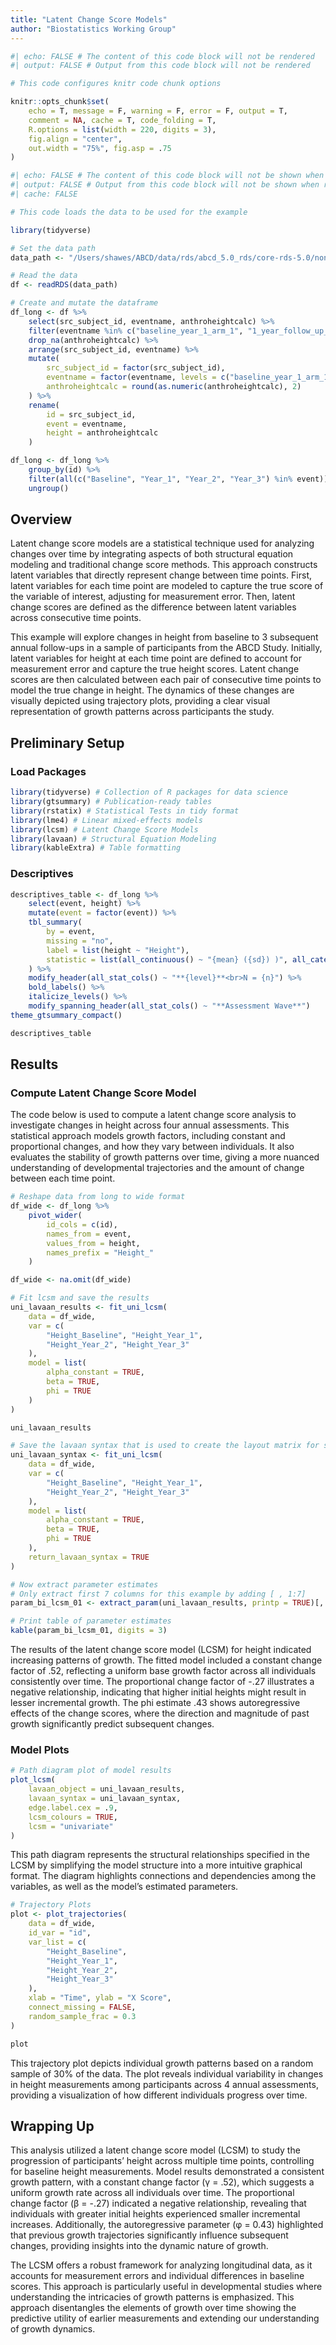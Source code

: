 ```yaml
---
title: "Latent Change Score Models"
author: "Biostatistics Working Group"
---
```


```r
#| echo: FALSE # The content of this code block will not be rendered
#| output: FALSE # Output from this code block will not be rendered

# This code configures knitr code chunk options

knitr::opts_chunk$set(
    echo = T, message = F, warning = F, error = F, output = T,
    comment = NA, cache = T, code_folding = T,
    R.options = list(width = 220, digits = 3),
    fig.align = "center",
    out.width = "75%", fig.asp = .75
)
```

```r
#| echo: FALSE # The content of this code block will not be shown when rendered
#| output: FALSE # Output from this code block will not be shown when rendered
#| cache: FALSE

# This code loads the data to be used for the example

library(tidyverse)

# Set the data path
data_path <- "/Users/shawes/ABCD/data/rds/abcd_5.0_rds/core-rds-5.0/non-imaging_excluding_nt_5.0.rds"

# Read the data
df <- readRDS(data_path)

# Create and mutate the dataframe
df_long <- df %>%
    select(src_subject_id, eventname, anthroheightcalc) %>%
    filter(eventname %in% c("baseline_year_1_arm_1", "1_year_follow_up_y_arm_1", "2_year_follow_up_y_arm_1", "3_year_follow_up_y_arm_1")) %>%
    drop_na(anthroheightcalc) %>%
    arrange(src_subject_id, eventname) %>%
    mutate(
        src_subject_id = factor(src_subject_id),
        eventname = factor(eventname, levels = c("baseline_year_1_arm_1", "1_year_follow_up_y_arm_1", "2_year_follow_up_y_arm_1", "3_year_follow_up_y_arm_1"), labels = c("Baseline", "Year_1", "Year_2", "Year_3")),
        anthroheightcalc = round(as.numeric(anthroheightcalc), 2)
    ) %>%
    rename(
        id = src_subject_id,
        event = eventname,
        height = anthroheightcalc
    )

df_long <- df_long %>%
    group_by(id) %>%
    filter(all(c("Baseline", "Year_1", "Year_2", "Year_3") %in% event)) %>%
    ungroup()

```

## Overview
Latent change score models are a statistical technique used for analyzing changes over time by integrating aspects of both structural equation modeling and traditional change score methods. This approach constructs latent variables that directly represent change between time points. First, latent variables for each time point are modeled to capture the true score of the variable of interest, adjusting for measurement error. Then, latent change scores are defined as the difference between latent variables across consecutive time points.

This example will explore changes in height from baseline to 3 subsequent annual follow-ups in a sample of participants from the ABCD Study. Initially, latent variables for height at each time point are defined to account for measurement error and capture the true height scores. Latent change scores are then calculated between each pair of consecutive time points to model the true change in height. The dynamics of these changes are visually depicted using trajectory plots, providing a clear visual representation of growth patterns across participants the study.

## Preliminary Setup
### Load Packages
```r

library(tidyverse) # Collection of R packages for data science
library(gtsummary) # Publication-ready tables
library(rstatix) # Statistical Tests in tidy format
library(lme4) # Linear mixed-effects models
library(lcsm) # Latent Change Score Models
library(lavaan) # Structural Equation Modeling
library(kableExtra) # Table formatting
```

### Descriptives
```r

descriptives_table <- df_long %>%
    select(event, height) %>%
    mutate(event = factor(event)) %>%
    tbl_summary(
        by = event,
        missing = "no",
        label = list(height ~ "Height"),
        statistic = list(all_continuous() ~ "{mean} ({sd}) )", all_categorical() ~ "{p}%"),
    ) %>%
    modify_header(all_stat_cols() ~ "**{level}**<br>N = {n}") %>%
    bold_labels() %>%
    italicize_levels() %>%
    modify_spanning_header(all_stat_cols() ~ "**Assessment Wave**")
theme_gtsummary_compact()

descriptives_table

```

## Results 
### Compute Latent Change Score Model
The code below is used to compute a latent change score analysis to investigate changes in height across four annual assessments. This statistical approach models growth factors, including constant and proportional changes, and how they vary between individuals. It also evaluates the stability of growth patterns over time, giving a more nuanced understanding of developmental trajectories and the amount of change between each time point.
```r

# Reshape data from long to wide format
df_wide <- df_long %>%
    pivot_wider(
        id_cols = c(id),
        names_from = event,
        values_from = height,
        names_prefix = "Height_"
    )

df_wide <- na.omit(df_wide)

# Fit lcsm and save the results
uni_lavaan_results <- fit_uni_lcsm(
    data = df_wide,
    var = c(
        "Height_Baseline", "Height_Year_1",
        "Height_Year_2", "Height_Year_3"
    ),
    model = list(
        alpha_constant = TRUE,
        beta = TRUE,
        phi = TRUE
    )
)

uni_lavaan_results

# Save the lavaan syntax that is used to create the layout matrix for semPlot
uni_lavaan_syntax <- fit_uni_lcsm(
    data = df_wide,
    var = c(
        "Height_Baseline", "Height_Year_1",
        "Height_Year_2", "Height_Year_3"
    ),
    model = list(
        alpha_constant = TRUE,
        beta = TRUE,
        phi = TRUE
    ),
    return_lavaan_syntax = TRUE
)

# Now extract parameter estimates
# Only extract first 7 columns for this example by adding [ , 1:7]
param_bi_lcsm_01 <- extract_param(uni_lavaan_results, printp = TRUE)[, 1:6]

# Print table of parameter estimates
kable(param_bi_lcsm_01, digits = 3)

```

The results of the latent change score model (LCSM) for height indicated increasing patterns of growth. The fitted model included a constant change factor of .52, reflecting a uniform base growth factor across all individuals consistently over time. The proportional change factor of -.27 illustrates a negative relationship, indicating that higher initial heights might result in lesser incremental growth. The phi estimate .43 shows autoregressive effects of the change scores, where the direction and magnitude of past growth significantly predict subsequent changes. 

### Model Plots
```r

# Path diagram plot of model results
plot_lcsm(
    lavaan_object = uni_lavaan_results,
    lavaan_syntax = uni_lavaan_syntax,
    edge.label.cex = .9,
    lcsm_colours = TRUE,
    lcsm = "univariate"
)

```

This path diagram represents the structural relationships specified in the LCSM by simplifying the model structure into a more intuitive graphical format. The diagram highlights connections and dependencies among the variables, as well as the model's estimated parameters.
```r
# Trajectory Plots
plot <- plot_trajectories(
    data = df_wide,
    id_var = "id",
    var_list = c(
        "Height_Baseline",
        "Height_Year_1",
        "Height_Year_2",
        "Height_Year_3"
    ),
    xlab = "Time", ylab = "X Score",
    connect_missing = FALSE,
    random_sample_frac = 0.3
)

plot
```

This trajectory plot depicts individual growth patterns based on a random sample of 30% of the data. The plot reveals individual variability in changes in height measurements among participants across 4 annual assessments, providing a visualization of how different individuals progress over time. 

## Wrapping Up

This analysis utilized a latent change score model (LCSM) to study the progression of participants' height across multiple time points, controlling for baseline height measurements. Model results demonstrated a consistent growth pattern, with a constant change factor (γ = .52), which suggests a uniform growth rate across all individuals over time. The proportional change factor (β = -.27) indicated a negative relationship, revealing that individuals with greater initial heights experienced smaller incremental increases. Additionally, the autoregressive parameter (φ = 0.43) highlighted that previous growth trajectories significantly influence subsequent changes, providing insights into the dynamic nature of growth.

The LCSM offers a robust framework for analyzing longitudinal data, as it accounts for measurement errors and individual differences in baseline scores. This approach is particularly useful in developmental studies where understanding the intricacies of growth patterns is emphasized. This approach disentangles the elements of growth over time showing the predictive utility of earlier measurements and extending our understanding of growth dynamics.



